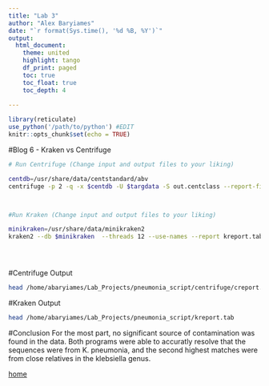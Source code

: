 ```yaml
---
title: "Lab 3"
author: "Alex Baryiames"
date: "`r format(Sys.time(), '%d %B, %Y')`"
output: 
  html_document:
    theme: united
    highlight: tango
    df_print: paged
    toc: true
    toc_float: true
    toc_depth: 4
  
---
```



```r
library(reticulate)
use_python('/path/to/python') #EDIT
knitr::opts_chunk$set(echo = TRUE)
```

#Blog 6 - Kraken vs Centrifuge



```bash
# Run Centrifuge (Change input and output files to your liking)

centdb=/usr/share/data/centstandard/abv
centrifuge -p 2 -q -x $centdb -U $targdata -S out.centclass --report-file creport.tab --out-fmt tab



#Run Kraken (Change input and output files to your liking)

minikraken=/usr/share/data/minikraken2
kraken2 --db $minikraken  --threads 12 --use-names --report kreport.tab --fastq-input $targdata > kraken.out





```


#Centrifuge Output
```bash
head /home/abaryiames/Lab_Projects/pneumonia_script/centrifuge/creport.tab
```


#Kraken Output
```bash
head /home/abaryiames/Lab_Projects/pneumonia_script/kreport.tab
```


#Conclusion
For the most part, no significant source of contamination was found in the data. Both programs were able to accuratly resolve that the sequences were from K. pneumonia, and the second highest matches were from close relatives in the klebsiella genus. 

[home](https://rsh249.github.io/applied_bioinformatics)
